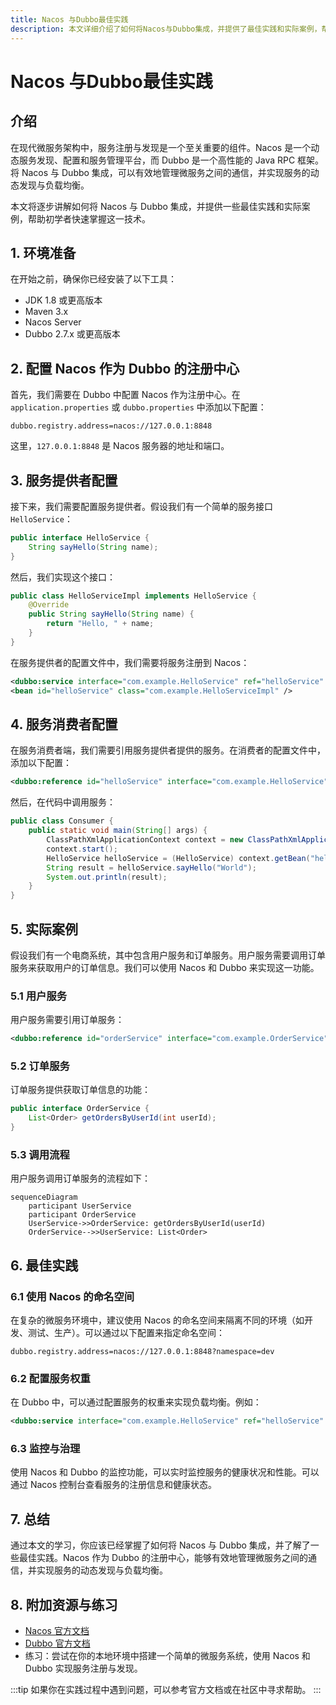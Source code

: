 ```yaml
---
title: Nacos 与Dubbo最佳实践
description: 本文详细介绍了如何将Nacos与Dubbo集成，并提供了最佳实践和实际案例，帮助初学者快速掌握这一技术。
---
```


# Nacos 与Dubbo最佳实践

## 介绍

在现代微服务架构中，服务注册与发现是一个至关重要的组件。Nacos 是一个动态服务发现、配置和服务管理平台，而 Dubbo 是一个高性能的 Java RPC 框架。将 Nacos 与 Dubbo 集成，可以有效地管理微服务之间的通信，并实现服务的动态发现与负载均衡。

本文将逐步讲解如何将 Nacos 与 Dubbo 集成，并提供一些最佳实践和实际案例，帮助初学者快速掌握这一技术。

## 1. 环境准备

在开始之前，确保你已经安装了以下工具：

- JDK 1.8 或更高版本
- Maven 3.x
- Nacos Server
- Dubbo 2.7.x 或更高版本

## 2. 配置 Nacos 作为 Dubbo 的注册中心

首先，我们需要在 Dubbo 中配置 Nacos 作为注册中心。在 `application.properties` 或 `dubbo.properties` 中添加以下配置：

```properties
dubbo.registry.address=nacos://127.0.0.1:8848
```

这里，`127.0.0.1:8848` 是 Nacos 服务器的地址和端口。

## 3. 服务提供者配置

接下来，我们需要配置服务提供者。假设我们有一个简单的服务接口 `HelloService`：

```java
public interface HelloService {
    String sayHello(String name);
}
```

然后，我们实现这个接口：

```java
public class HelloServiceImpl implements HelloService {
    @Override
    public String sayHello(String name) {
        return "Hello, " + name;
    }
}
```

在服务提供者的配置文件中，我们需要将服务注册到 Nacos：

```xml
<dubbo:service interface="com.example.HelloService" ref="helloService" />
<bean id="helloService" class="com.example.HelloServiceImpl" />
```

## 4. 服务消费者配置

在服务消费者端，我们需要引用服务提供者提供的服务。在消费者的配置文件中，添加以下配置：

```xml
<dubbo:reference id="helloService" interface="com.example.HelloService" />
```

然后，在代码中调用服务：

```java
public class Consumer {
    public static void main(String[] args) {
        ClassPathXmlApplicationContext context = new ClassPathXmlApplicationContext("consumer.xml");
        context.start();
        HelloService helloService = (HelloService) context.getBean("helloService");
        String result = helloService.sayHello("World");
        System.out.println(result);
    }
}
```

## 5. 实际案例

假设我们有一个电商系统，其中包含用户服务和订单服务。用户服务需要调用订单服务来获取用户的订单信息。我们可以使用 Nacos 和 Dubbo 来实现这一功能。

### 5.1 用户服务

用户服务需要引用订单服务：

```xml
<dubbo:reference id="orderService" interface="com.example.OrderService" />
```

### 5.2 订单服务

订单服务提供获取订单信息的功能：

```java
public interface OrderService {
    List<Order> getOrdersByUserId(int userId);
}
```

### 5.3 调用流程

用户服务调用订单服务的流程如下：

```mermaid
sequenceDiagram
    participant UserService
    participant OrderService
    UserService->>OrderService: getOrdersByUserId(userId)
    OrderService-->>UserService: List<Order>
```

## 6. 最佳实践

### 6.1 使用 Nacos 的命名空间

在复杂的微服务环境中，建议使用 Nacos 的命名空间来隔离不同的环境（如开发、测试、生产）。可以通过以下配置来指定命名空间：

```properties
dubbo.registry.address=nacos://127.0.0.1:8848?namespace=dev
```

### 6.2 配置服务权重

在 Dubbo 中，可以通过配置服务的权重来实现负载均衡。例如：

```xml
<dubbo:service interface="com.example.HelloService" ref="helloService" weight="100" />
```

### 6.3 监控与治理

使用 Nacos 和 Dubbo 的监控功能，可以实时监控服务的健康状况和性能。可以通过 Nacos 控制台查看服务的注册信息和健康状态。

## 7. 总结

通过本文的学习，你应该已经掌握了如何将 Nacos 与 Dubbo 集成，并了解了一些最佳实践。Nacos 作为 Dubbo 的注册中心，能够有效地管理微服务之间的通信，并实现服务的动态发现与负载均衡。

## 8. 附加资源与练习

- [Nacos 官方文档](https://nacos.io/zh-cn/docs/what-is-nacos.html)
- [Dubbo 官方文档](https://dubbo.apache.org/zh/docs/)
- 练习：尝试在你的本地环境中搭建一个简单的微服务系统，使用 Nacos 和 Dubbo 实现服务注册与发现。

:::tip
如果你在实践过程中遇到问题，可以参考官方文档或在社区中寻求帮助。
:::